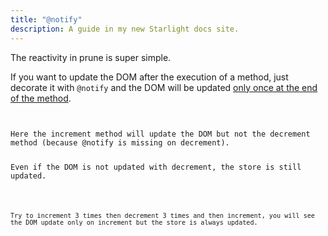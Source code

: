 ```yaml
---
title: "@notify"
description: A guide in my new Starlight docs site.
---
```




<script type="module" src="https://pyscript.net/releases/2024.11.1/core.js"></script>
<script type="mpy" src="/examples/notify/example1.py" config="/examples/pyscript.json"></script>

The reactivity in prune is super simple.

If you want to update the DOM after the execution of a method, just decorate it with `@notify` and the DOM will be updated <u>only once at the end of the method</u>.

<Code code={pythonCode} lang="py" title="demo.py" />
<Aside type="note">
Here the increment method will update the DOM but not the decrement method (because @notify is missing on decrement).

Even if the DOM is not updated with decrement, the store is still updated.
</Aside>
<Code code={HTMLCode} lang="html" title="index.html" />
Try to increment 3 times then decrement 3 times and then increment, you will see the DOM update only on increment but the store is always updated.
<div class="result" set:html={HTMLCode}></div>